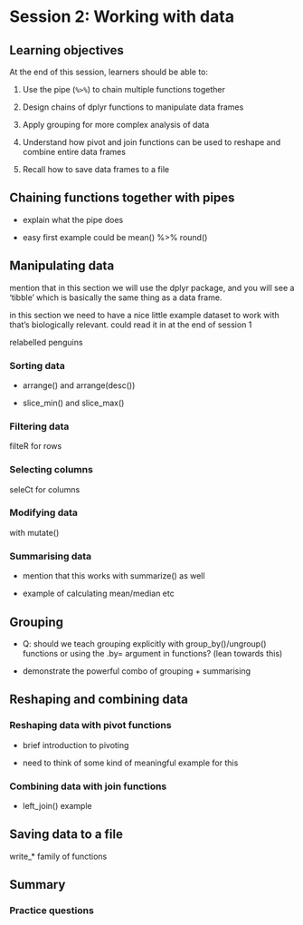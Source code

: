 # Session 2: Working with data

## Learning objectives

At the end of this session, learners should be able to:

1.  Use the pipe (`%>%`) to chain multiple functions together

2.  Design chains of dplyr functions to manipulate data frames

3.  Apply grouping for more complex analysis of data

4.  Understand how pivot and join functions can be used to reshape and combine entire data frames

5.  Recall how to save data frames to a file

## Chaining functions together with pipes

-   explain what the pipe does

-   easy first example could be mean() %\>% round()

## Manipulating data

mention that in this section we will use the dplyr package, and you will see a 'tibble' which is basically the same thing as a data frame.

in this section we need to have a nice little example dataset to work with that's biologically relevant. could read it in at the end of session 1

relabelled penguins

### Sorting data

-   arrange() and arrange(desc())

-   slice_min() and slice_max()

### Filtering data

filteR for rows

### Selecting columns

seleCt for columns

### Modifying data

with mutate()

### Summarising data

-   mention that this works with summarize() as well

-   example of calculating mean/median etc

## Grouping

-   Q: should we teach grouping explicitly with group_by()/ungroup() functions or using the .by= argument in functions? (lean towards this)

-   demonstrate the powerful combo of grouping + summarising

## Reshaping and combining data

### Reshaping data with pivot functions

-   brief introduction to pivoting

-   need to think of some kind of meaningful example for this

### Combining data with join functions

-   left_join() example

## Saving data to a file

write\_\* family of functions

## Summary

### Practice questions